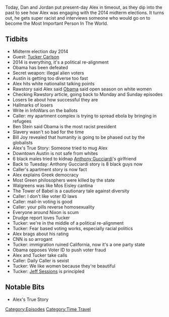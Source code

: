 {{DEFAULTSORT:
    #_EPISODE_0645:November 4, 2014
}}{{Episode
    | title           = November 4, 2014
    | caption         = Listen to this episode on [https://knowledgefight.libsyn.com/645-november-4-2014 Libsyn] [https://open.spotify.com/episode/3iOgJEUcRgM5BDqx30gDq4 Spotify], Read the [[Transcript/645: November 4, 2014|Unofficial Transcript]], View discussion on [https://reddit.com/smiynk Reddit]
    | episodeNumber   = 645
    | length          = 01:57:57
    | airDate         = February 7, 2022
    | coverageDate    = November 4, 2014
    | episodeType     = [[:Category:Time Travel|Time Travel]]
    | appearance      = [[Tucker Carlson]], [[Ben Stein]], [[Bill Joy]], [[Anthony Gucciardi]], [[Jeff Sessions]]
    | oocDrop         = I've had my identity stolen just a little bit
    | previousEpisode = [[644: February 2, 2022]]
    | nextEpisode     = [[646: February 6, 2022]]
}}

{{Stub}}

Today, Dan and Jordan put present-day Alex in timeout, as they dip into the past to see how Alex was engaging with the 2014 midterm elections.  It turns out, he gets super racist and interviews someone who would go on to become the Most Important Person In The World.

==Tidbits==

*Midterm election day 2014
*Guest: [[Tucker Carlson]]
*2014 is everything, it's a political re-alignment
*Obama has been defeated
*Secret weapon: illegal alien voters
*Austin is getting too diverse too fast
*Alex hits white nationalist talking points
*Rawstory said Alex said [[Barack Obama|Obama]] said open season on white women
*Checking Rawstory article, going back to Monday and Sunday episodes
*Losers lie about how successful they are
*Hallmarks of losers
*Write in InfoWars on the ballots
*Caller: my apartment complex is trying to spread ebola by bringing in refugees
*Ben Stein said Obama is the most racist president
*Slavery wasn't so bad for the time
*Bill Joy revealed that humanity is going to be phased out by the globalists
*Alex's True Story: Someone tried to mug Alex
*Downtown Austin is not safe from whites
*6 black males tried to kidnap [[Anthony Gucciardi]]'s girlfriend
*Back to Tuesday: Anthony Gucciardi story is 8 black guys now
*Caller's apartment story is now fact
*Alex explains Greek democracy
*Most Green philosophers were killed by the state
*Walgreens was like Mos Eisley cantina
*The Tower of Babel is a cautionary tale against diversity
*Caller: I don't like voter ID laws
*Caller: mail-in voting is good
*Caller: your pills reverse homosexuality
*Everyone around Nixon is scum
*Drudge report loves Tucker
*Tucker: we're in the middle of a political re-alignment
*Tucker: Fear based voting works, especially racial politics
*Alex brags about his rating
*CNN is so arrogant
*Tucker: immigration ruined California, now it's a one party state
*Obama opposes Voter ID to push voter fraud
*Alex and Tucker take calls
*Caller: Daily Caller is sexist
*Tucker: We like women because they're beautiful
*Tucker: [[Jeff Sessions]] is principled

==Notable Bits==

*Alex's True Story

[[Category:Episodes]]
[[Category:Time Travel]]
